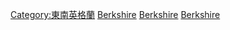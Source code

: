 {{Commonscat|Berkshire}}

[[Category:東南英格蘭|Category:東南英格蘭]]
[[Category:英格蘭的名譽郡|Berkshire]]
[[Category:非都市郡|Berkshire]]
[[Category:古代建立的英格蘭郡|Berkshire]]